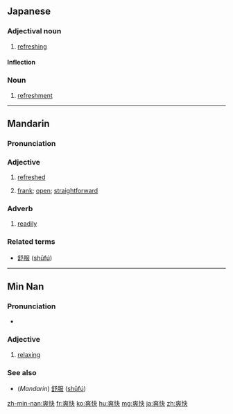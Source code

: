 ==Japanese==
{{ja-kanjitab|そう|かい|yomi=on}}

===Adjectival noun===
{{ja-adj|infl=な|そうかい}}

# [[refreshing]]

====Inflection====
{{ja-na|そうかい}}

===Noun===
{{ja-noun|そうかい}}

# [[refreshment]]

----

==Mandarin==
{{zh-hanzi-box|[[爽]][[快]]}}

===Pronunciation===
{{Pinyin-IPA|shuǎngkuài}}

===Adjective===
{{cmn-adj|ts|pin=shuǎngkuài|pint=shuang3kuai4}}

# {{context|Advanced Mandarin|lang=cmn}} [[refreshed]]
# {{context|Advanced Mandarin|lang=cmn}} [[frank]]; [[open]]; [[straightforward]]

===Adverb===
{{cmn-adv|ts|pin=shuǎngkuài|pint=shuang3kuai4}}

# {{context|Advanced Mandarin|lang=cmn}} [[readily]]

===Related terms===
* [[舒服]] ([[shūfú]])

----

==Min Nan==
{{zh-hanzi-box|[[爽]][[快]]}}

===Pronunciation===
* {{IPA|[ sɔŋ˥˧kʰuai˨˩ ]|lang=nan}}

===Adjective===
{{nan-adj|ts|poj=sóng-khòai|pojt=song2khoai3}}

# [[relaxing]]

===See also===
* (''Mandarin'') [[舒服]] ([[shūfú]])

[[zh-min-nan:爽快]]
[[fr:爽快]]
[[ko:爽快]]
[[hu:爽快]]
[[mg:爽快]]
[[ja:爽快]]
[[zh:爽快]]